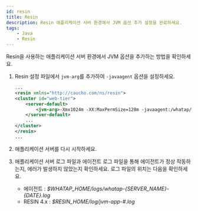 ```yaml
---
id: resin
title: Resin
description: Resin 애플리케이션 서버 환경에서 JVM 옵션 추가 설정을 완료하세요.
tags:
    - Java
    - Resin
---
```



Resin을 사용하는 애플리케이션 서버 환경에서 JVM 옵션을 추가하는 방법을 확인하세요. 

1. Resin 설정 파일에서 ```jvm-arg```를 추가하여 ```-javaagent``` 옵션을 설정하세요.

    ```xml title='Resin 4.x : $RESIN_HOME/conf/resin.properties'
    ...
    <resin xmlns="http://caucho.com/ns/resin">
    <cluster id="web-tier">
        <server-default>
            <jvm-arg>-Xmx1024m -XX:MaxPermSize=128m -javaagent:/whatap/whatap.agent-X.Y.Z.jar</jvm-arg>
        </server-default>
        ...
    </cluster>
    </resin>
    ...
    ```

1. 애플리케이션 서버를 다시 시작하세요.

1. 애플리케이션 서버 로그 파일과 에이전트 로그 파일을 통해 에이전트가 정상 작동하는지, 에러가 발생하지 않았는지 확인하세요. 로그 파일의 위치는 다음을 확인하세요.
    
    * 에이전트 : *$WHATAP_HOME/logs/whatap-{SERVER_NAME}-{DATE}.log*
    * RESIN 4.x : *$RESIN_HOME/log/jvm-app-#.log*